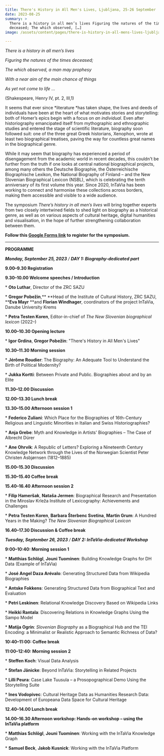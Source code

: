 ```yaml
---
title: There's History in All Men's Lives, Ljubljana, 25-26 September
date: 2023-08-25
summary: >
  There is a history in all men’s lives Figuring the natures of the times
  deceased; The which observed, […]
image: /assets/content/pages/there-is-history-in-all-mens-lives-ljubljana-september-25th-26th/image.jpg

---
```

*There is a history in all men’s lives*

*Figuring the natures of the times deceased;*

*The which observed, a man may prophesy*

*With a near aim of the main chance of things*

*As yet not come to life* …

(Shakespeare, Henry IV, pt. 2, III,1)

It seems that ever since *literature *has taken shape, the lives and deeds of individuals have been at the heart of what motivates stories and storytelling: both of Homer’s epics begin with a focus on *an individual*. Even after historiography emancipated itself from mythographic and ethnographic studies and entered the stage of scientific literature, biography soon followed suit: one of the three great Greek historians, Xenophon, wrote at least two biographical treatises, paving the way for countless great names in the biographical genre.

While it may seem that biography has experienced a period of disengagement from the academic world in recent decades, this couldn't be further from the truth if one looks at central national biographical projects, among many others the Deutsche Biographie, the Österreichische Biographische Lexikon, the National Biography of Finland – and the New Slovenian Biographical Lexicon (NSBL), which is celebrating the tenth anniversary of its first volume this year. Since 2020, InTaVia has been working to connect and harmonise these collections across borders, making them accessible and visible to a wide audience.

The symposium *There’s history in all men’s lives* will bring together experts from two closely intertwined fields to shed light on biography as a historical genre, as well as on various aspects of cultural heritage, digital humanities and visualisation, in the hope of further strengthening collaboration between them.

**Follow this [Google Forms link](https://forms.gle/yB6W7AMXJVwC9fMo8) to register for the symposium.**

***

**PROGRAMME**

***Monday, September 25, 2023** / **DAY 1: Biography-dedicated part***

**9.00–9.30 Registration**

**9.30–10.00 Welcome speeches / Introduction**

\* **Oto Luthar**, Director of the ZRC SAZU

\* ****Gregor Pobežin****,** **Head of the Institute of Cultural History, ZRC SAZU, ****Eva Mayr** **and ****Florian Windhager****, coordinators of the project InTaVia, Danube University Krems

\* **Petra Testen Koren**, Editor-in-chief of *The New Slovenian biographical lexicon* (2022–)

**10.00–10.30 Opening lecture**

\* **Igor Grdina**, **Gregor Pobežin**: "There's History in All Men's Lives"

**10.30–11.30 Morning session**

\* **Jérôme Roudier**: The Biography: An Adequate Tool to Understand the Birth of Political Modernity?

\* **Jukka Kortti**: Between Private and Public. Biographies about and by an Elite

**11.30–12.00 Discussion**

**12.00–13.30 Lunch break**

**13.30–15.00 Afternoon session 1**

\* **Federico Zuliani**: Which Place for the Biographies of 16th-Century Religious and Linguistic Minorities in Italian and Swiss Historiographies?

\* **Anja Grebe**: Myth and Knowledge in Artists' Biographies – The Case of Albrecht Dürer

\* **Ane Ohrvik**: A Republic of Letters? Exploring a Nineteenth Century Knowledge Network through the Lives of the Norwegian Scientist Peter Christen Asbjørnsen (1812–1885)

**15.00–15.30 Discussion**

**15.30–15.40 Coffee break**

**15.40–16.40 Afternoon session 2**

\* **Filip Hameršak**, **Nataša Jermen**: Biographical Research and Presentation in the Miroslav Krleža Institute of Lexicography: Achievements and Challenges

\* **Petra Testen Koren**, **Barbara Šterbenc Svetina**, **Martin Grum**: A Hundred Years in the Making? *The New Slovenian Biographical Lexicon*

**16.40–17.30 Discussion & Coffee break**

***Tuesday, September 26, 2023** / **DAY 2: InTaVia-dedicated Workshop***

**9:00–10:40: Morning session 1**

\* **Matthias Schlögl**, **Jouni Tuominen**: Building Knowledge Graphs for DH Data (Example of InTaVia)

\* **José Angel Daza Arévalo**: Generating Structured Data from Wikipedia Biographies

\* **Antske Fokkens**: Generating Structured Data from Biographical Text and Evaluation

\* **Petri Leskinen**: Relational Knowledge Discovery Based on Wikipedia Links

\* **Heikki Rantala**: Discovering Relations in Knowledge Graphs Using the Sampo Model

\* **Matija Ogrin**: *Slovenian Biography* as a Biographical Hub and the TEI Encoding: a Minimalist or Realistic Approach to Semantic Richness of Data?

**10:40–11:00: Coffee break**

**11:00–12:40: Morning session 2**

\* **Steffen Koch**: Visual Data Analysis

\* **Stefan Jänicke**: Beyond InTaVia: Storytelling in Related Projects

\* **Lilli Peura**: Case Lake Tuusula – a Prosopographical Demo Using the Storytelling Suite

\* **Ines Vodopivec**: Cultural Heritage Data as Humanities Research Data: Development of Europeana Data Space for Cultural Heritage

**12.40–14.00 Lunch break**

**14.00–16.30 Afternoon workshop: Hands-on workshop – using the InTaVia platform**

\* **Matthias Schlögl**, **Jouni Tuominen**: Working with the InTaVia Knowledge Graph

\* **Samuel Beck**, **Jakob Kusnick**: Working with the InTaVia Platform
